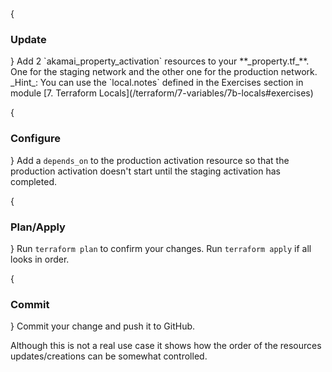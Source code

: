 
<Steps>
{<h3>Update</h3>}
Add 2 `akamai_property_activation` resources to your **_property.tf_**. One for the staging network and the other one for the production network. 

<Callout type="info" emoji="ℹ️">
_Hint_: You can use the `local.notes` defined in the Exercises section in module [7. Terraform Locals](/terraform/7-variables/7b-locals#exercises)
</Callout>

{<h3>Configure</h3>}
Add a `depends_on` to the production activation resource so that the production activation doesn't start until the staging activation has completed.

{<h3>Plan/Apply</h3>}
Run `terraform plan` to confirm your changes. Run `terraform apply` if all looks in order.

{<h3>Commit</h3>}
Commit your change and push it to GitHub. 

Although this is not a real use case it shows how the order of the resources updates/creations can be somewhat controlled.
</Steps>